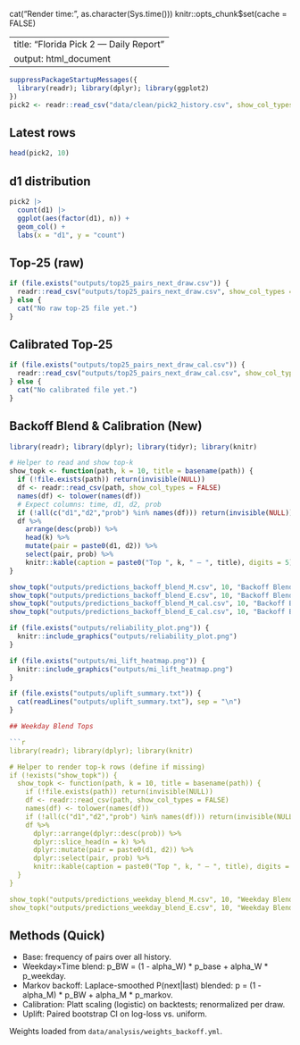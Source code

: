 cat("Render time: ", as.character(Sys.time()))
knitr::opts_chunk$set(cache = FALSE)

---
title: "Florida Pick 2 — Daily Report"
output: html_document
---

```r
suppressPackageStartupMessages({
  library(readr); library(dplyr); library(ggplot2)
})
pick2 <- readr::read_csv("data/clean/pick2_history.csv", show_col_types = FALSE)
```

## Latest rows
```r
head(pick2, 10)
```

## d1 distribution
```r
pick2 |>
  count(d1) |>
  ggplot(aes(factor(d1), n)) +
  geom_col() +
  labs(x = "d1", y = "count")
```

## Top-25 (raw)
```r
if (file.exists("outputs/top25_pairs_next_draw.csv")) {
  readr::read_csv("outputs/top25_pairs_next_draw.csv", show_col_types = FALSE) |> head(10)
} else {
  cat("No raw top-25 file yet.")
}
```

## Calibrated Top-25
```r
if (file.exists("outputs/top25_pairs_next_draw_cal.csv")) {
  readr::read_csv("outputs/top25_pairs_next_draw_cal.csv", show_col_types = FALSE) |> head(10)
} else {
  cat("No calibrated file yet.")
}
```

## Backoff Blend & Calibration (New)

```r
library(readr); library(dplyr); library(tidyr); library(knitr)

# Helper to read and show top-k
show_topk <- function(path, k = 10, title = basename(path)) {
  if (!file.exists(path)) return(invisible(NULL))
  df <- readr::read_csv(path, show_col_types = FALSE)
  names(df) <- tolower(names(df))
  # Expect columns: time, d1, d2, prob
  if (!all(c("d1","d2","prob") %in% names(df))) return(invisible(NULL))
  df %>%
    arrange(desc(prob)) %>%
    head(k) %>%
    mutate(pair = paste0(d1, d2)) %>%
    select(pair, prob) %>%
    knitr::kable(caption = paste0("Top ", k, " — ", title), digits = 5)
}

show_topk("outputs/predictions_backoff_blend_M.csv", 10, "Backoff Blend (Morning)")
show_topk("outputs/predictions_backoff_blend_E.csv", 10, "Backoff Blend (Evening)")
show_topk("outputs/predictions_backoff_blend_M_cal.csv", 10, "Backoff Blend Calibrated (Morning)")
show_topk("outputs/predictions_backoff_blend_E_cal.csv", 10, "Backoff Blend Calibrated (Evening)")

if (file.exists("outputs/reliability_plot.png")) {
  knitr::include_graphics("outputs/reliability_plot.png")
}

if (file.exists("outputs/mi_lift_heatmap.png")) {
  knitr::include_graphics("outputs/mi_lift_heatmap.png")
}

if (file.exists("outputs/uplift_summary.txt")) {
  cat(readLines("outputs/uplift_summary.txt"), sep = "\n")
}

## Weekday Blend Tops

```r
library(readr); library(dplyr); library(knitr)

# Helper to render top-k rows (define if missing)
if (!exists("show_topk")) {
  show_topk <- function(path, k = 10, title = basename(path)) {
    if (!file.exists(path)) return(invisible(NULL))
    df <- readr::read_csv(path, show_col_types = FALSE)
    names(df) <- tolower(names(df))
    if (!all(c("d1","d2","prob") %in% names(df))) return(invisible(NULL))
    df %>%
      dplyr::arrange(dplyr::desc(prob)) %>%
      dplyr::slice_head(n = k) %>%
      dplyr::mutate(pair = paste0(d1, d2)) %>%
      dplyr::select(pair, prob) %>%
      knitr::kable(caption = paste0("Top ", k, " — ", title), digits = 5)
  }
}

show_topk("outputs/predictions_weekday_blend_M.csv", 10, "Weekday Blend (Morning)")
show_topk("outputs/predictions_weekday_blend_E.csv", 10, "Weekday Blend (Evening)")
```

## Methods (Quick)

- Base: frequency of pairs over all history.
- Weekday×Time blend: p_BW = (1 - alpha_W) * p_base + alpha_W * p_weekday.
- Markov backoff: Laplace-smoothed P(next|last) blended: p = (1 - alpha_M) * p_BW + alpha_M * p_markov.
- Calibration: Platt scaling (logistic) on backtests; renormalized per draw.
- Uplift: Paired bootstrap CI on log-loss vs. uniform.

Weights loaded from `data/analysis/weights_backoff.yml`.
